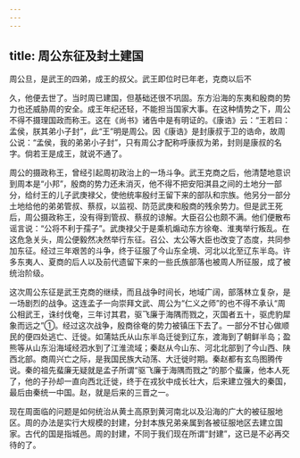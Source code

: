 ```yaml
---
---
---
```

title: 周公东征及封土建国
---



周公旦，是武王的四弟，成王的叔父。武王即位时已年老，克商以后不

久，他便去世了。当时周已建国，但基础还很不巩固。东方沿海的东夷和殷商的势力也还威胁周的安全。成王年纪还轻，不能担当国家大事。在这种情势之下，周公不得不摄理国政而称王。这在《尚书》诸告中是有明证的。《康诰》云：“王若曰：孟侯，朕其弟小子封”，此“王”明是周公。因《康诰》是封康叔于卫的诰命，故周公说：“孟侯，我的弟弟小子封”，只有周公才配称呼康叔为弟，封则是康叔的名字。倘若王是成王，就说不通了。

周公的摄政称王，曾经引起周初政治上的一场斗争。武王克商之后，他清楚地意识到周本是“小邦”，殷商的势力还未消灭，他不得不把安阳淇县之间的土地分一部分，给纣王的儿子武庚禄父，使他统率殷纣王留下来的部队和宗族。他另分一部分土地给他的弟弟管叔、蔡叔，以监视、防范武庚和殷商的残余势力。但是武王死后，周公摄政称王，没有得到管叔、蔡叔的谅解。大臣召公也颇不满。他们便散布谣言说：“公将不利于孺子”。武庚禄父于是乘机煽动东方徐奄、淮夷举行叛乱。在这危急关头，周公便毅然决然举行东征。召公、太公等大臣也改变了态度，共同参加东征。经过三年艰苦的斗争，终于征服了今山东全境、河北以北至辽东半岛。许多东夷人、夏商的后人以及前代遗留下来的一些氏族部落也被周人所征服，成了被统治阶级。

这次周公东征是武王克商的继续，而且战争时间长，地域广阔，部落林立复杂，是一场剧烈的战争。这连孟子一向崇拜文武、周公为“仁义之师”的也不得不承认“周公相武王，诛纣伐奄，三年讨其君，驱飞廉于海隅而戮之，灭国者五十，驱虎豹犀象而远之”①。经过这次战争，殷商徐奄的势力被镇压下去了。一部分不甘心做顺民的便四处逃亡、迁徙。如蒲姑氏从山东半岛迁徙到辽东，渡海到了朝鲜半岛；盈熊等从山东沿海域经泗水到了江淮流域；秦赵从今山东、河北北部到了今山西、陕西北部。商周兴亡之际，是我国民族大动荡、大迁徙时期。秦赵都有玄鸟图腾传说。秦的祖先蜚廉无疑就是孟子所谓“驱飞廉于海隅而戮之”的那个蜚廉，他本人死了，他的子孙却一直向西北迁徙，终于在戎狄中成长壮大，后来建立强大的秦国，最后由秦统一中国。赵，就是后来的三晋之一。

现在周面临的问题是如何统治从黄土高原到黄河南北以及沿海的广大的被征服地区。周的办法是实行大规模的封建，分封本族兄弟亲属到各被征服地区去建立国家。古代的国是指城邑。周的封建，不同于我们现在所谓“封建”，这已是不必再交待的了。